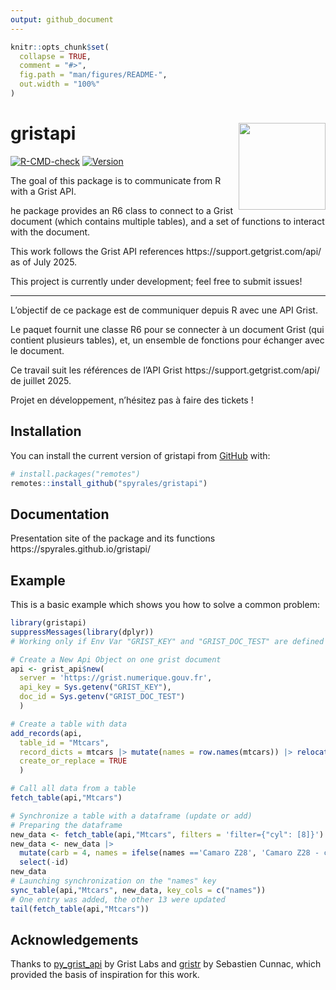 ```yaml
---
output: github_document
---
```


<!-- README.md is generated from README.Rmd. Please edit that file -->

```r
knitr::opts_chunk$set(
  collapse = TRUE,
  comment = "#>",
  fig.path = "man/figures/README-",
  out.width = "100%"
)
```

# gristapi <img src='man/figures/gristapi_logo.png' align="right" width="139px" />

<!-- badges: start -->
[![R-CMD-check](https://github.com/edouard-morin/gristapi/actions/workflows/R-CMD-check.yaml/badge.svg)](https://github.com/edouard-morin/gristapi/actions/workflows/R-CMD-check.yaml)
[![Version](https://img.shields.io/github/r-package/v/spyrales/gristapi)](https://github.com/spyrales/gristapi/blob/main/DESCRIPTION)
<!-- badges: end -->

The goal of this package is to communicate from R with a Grist API.

he package provides an R6 class to connect to a Grist document (which contains multiple tables), and a set of functions to interact with the document.

This work follows the Grist API references https://support.getgrist.com/api/ as of July 2025.

This project is currently under development; feel free to submit issues!

---

L’objectif de ce package est de communiquer depuis R avec une API Grist.

Le paquet fournit une classe R6 pour se connecter à un document Grist (qui contient plusieurs tables), et, un ensemble de fonctions pour échanger avec le document.

Ce travail suit les références de l’API Grist https://support.getgrist.com/api/ de juillet 2025.

Projet en développement, n’hésitez pas à faire des tickets !

## Installation

You can install the current version of gristapi from [GitHub](https://github.com/) with:

``` r
# install.packages("remotes")
remotes::install_github("spyrales/gristapi")
```

## Documentation

Presentation site of the package and its functions https://spyrales.github.io/gristapi/ 

## Example

This is a basic example which shows you how to solve a common problem:

```r
library(gristapi)
suppressMessages(library(dplyr))
# Working only if Env Var "GRIST_KEY" and "GRIST_DOC_TEST" are defined

# Create a New Api Object on one grist document
api <- grist_api$new(
  server = 'https://grist.numerique.gouv.fr', 
  api_key = Sys.getenv("GRIST_KEY"), 
  doc_id = Sys.getenv("GRIST_DOC_TEST")
  )

# Create a table with data
add_records(api,
  table_id = "Mtcars",
  record_dicts = mtcars |> mutate(names = row.names(mtcars)) |> relocate(names),
  create_or_replace = TRUE
  )

# Call all data from a table
fetch_table(api,"Mtcars")

# Synchronize a table with a dataframe (update or add)
# Preparing the dataframe
new_data <- fetch_table(api,"Mtcars", filters = 'filter={"cyl": [8]}')
new_data <- new_data |> 
  mutate(carb = 4, names = ifelse(names =='Camaro Z28', 'Camaro Z28 - custom', names)) |> 
  select(-id)
new_data
# Launching synchronization on the "names" key
sync_table(api,"Mtcars", new_data, key_cols = c("names"))
# One entry was added, the other 13 were updated
tail(fetch_table(api,"Mtcars"))
```

## Acknowledgements
Thanks to [py_grist_api](https://github.com/gristlabs/py_grist_api) by Grist Labs and  [gristr](https://forge.ird.fr/phim/cunnac/gristr) by Sebastien Cunnac, which provided the basis of inspiration for this work.
